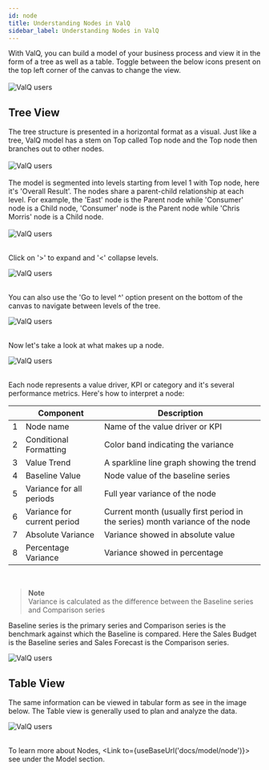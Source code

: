 ```yaml
---
id: node
title: Understanding Nodes in ValQ
sidebar_label: Understanding Nodes in ValQ
---
```


<div style={{textAlign: 'justify'}}>
With ValQ, you can build a model of your business process and view it in the form of a tree as well as a table. Toggle between the below icons 
present on the top left corner of the canvas to change the view.  
</div> <br />

<div style={{textAlign: 'center'}}>
  <Zoom>
    <img alt="ValQ users" src={useBaseUrl('/doc-images/intro/node8.png')} />
  </Zoom>    
</div>

## Tree View

<div style={{textAlign: 'justify'}}>
The tree structure is presented in a  horizontal format as a visual.  Just like a tree,
ValQ model has a stem on Top called Top node and the Top node then branches out to other nodes. 
</div> <br />

<div style={{textAlign: 'center'}}>
  <Zoom>
    <img alt="ValQ users" src={useBaseUrl('/doc-images/intro/node7.png')} />
  </Zoom>    
</div>
<br />

<div style={{textAlign: 'justify'}}>
The model is segmented into levels starting from level 1 with Top node, here it's 'Overall Result'. The nodes share a parent-child relationship at each level.
For example, the 'East' node is the Parent node while 'Consumer' node is a Child node, 'Consumer' node is the Parent node while 'Chris Morris' node is a Child node. 
</div> <br />

<div style={{textAlign: 'center'}}>
  <Zoom>
    <img alt="ValQ users" src={useBaseUrl('/doc-images/intro/node2.png')} />
  </Zoom>    
</div>
<br />

Click on '>' to expand and '<' collapse levels.

<div style={{textAlign: 'center'}}>
  <Zoom>
    <img alt="ValQ users" src={useBaseUrl('/doc-images/intro/node6.png')} />
  </Zoom>    
</div>
<br />

You can also use the 'Go to level ^' option present on the bottom of the canvas to navigate between levels of the tree.

<div style={{textAlign: 'center'}}>
  <Zoom>
    <img alt="ValQ users" src={useBaseUrl('/doc-images/intro/node9.png')} />
  </Zoom>    
</div>
<br />

Now let's take a look at what makes up a node.

<div style={{textAlign: 'center'}}>
  <Zoom>
    <img alt="ValQ users" src={useBaseUrl('/doc-images/intro/node4.png')} />
  </Zoom>    
</div>
<br />

Each node represents a value driver, KPI or category and it's several performance metrics. Here's how to interpret a node:

<div style={{textAlign: 'justify'}} className="table-center">

|   |   Component	| Description  	|
|---    |---	|---	|
|1| Node name  	| Name of the value driver or KPI	|
|2| Conditional Formatting  	| Color band indicating the variance 	|
|3| Value Trend 	| A sparkline line graph showing the trend |
|4| Baseline Value  	| Node value of the baseline series |
|5| Variance for all periods  	| Full year variance of the node |
|6| Variance for current period  	| Current month (usually first period in the series) month variance of the node |
|7| Absolute Variance  | Variance showed in absolute value |
|8| Percentage Variance  	| Variance showed in percentage |

</div> <br />

> **Note** <br />
Variance is calculated as the difference between the Baseline series and Comparison series

Baseline series is the primary series and Comparison series is the benchmark against which the Baseline is compared.
Here the Sales Budget is the Baseline series and Sales Forecast is the Comparison series. 

<div style={{textAlign: 'center'}}>
  <Zoom>
    <img alt="ValQ users" src={useBaseUrl('/doc-images/intro/node5.png')} />
  </Zoom>    
</div>

## Table View

The same information can be viewed in tabular form as see in the image below. The Table view is generally used to plan and analyze the data.  <br />

<div style={{textAlign: 'center'}}>
  <Zoom>
    <img alt="ValQ users" src={useBaseUrl('/doc-images/intro/node10.png')} />
  </Zoom>    
</div> <br />

To learn more about Nodes, <Link to={useBaseUrl('docs/model/node')}> see </Link> under the Model section.